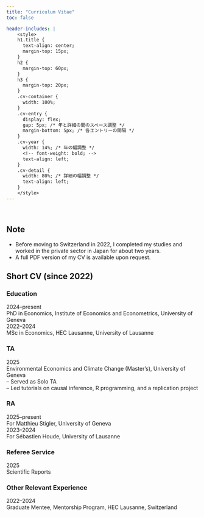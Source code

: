 ```yaml
---
title: "Curriculum Vitae"
toc: false

header-includes: |
    <style>
    h1.title {
      text-align: center;
      margin-top: 15px;
    }
    h2 {
      margin-top: 60px;
    }
    h3 {
      margin-top: 20px;
    }
    .cv-container {
      width: 100%;
    }
    .cv-entry {
      display: flex;
      gap: 5px; /* 年と詳細の間のスペース調整 */
      margin-bottom: 5px; /* 各エントリーの間隔 */
    }
    .cv-year {
      width: 14%; /* 年の幅調整 */
      <!-- font-weight: bold; -->
      text-align: left;
    }
    .cv-detail {
      width: 80%; /* 詳細の幅調整 */
      text-align: left;
    }
    </style>
---
```


<!-- Feel free to text me if you don't have access to the full text or PDF. -->
\

## Note

- Before moving to Switzerland in 2022, I completed my studies and worked in the private sector in Japan for about two years.
- A full PDF version of my CV is available upon request.



## Short CV (since 2022)

### Education

::: {.cv-container}
<div class="cv-entry">
  <div class="cv-year">2024--present</div>
  <div class="cv-detail">PhD in Economics, Institute of Economics and Econometrics, University of Geneva</div>
</div>
<div class="cv-entry">
  <div class="cv-year">2022--2024</div>
  <div class="cv-detail">MSc in Economics, HEC Lausanne, University of Lausanne</div>
</div>
:::


### TA

::: {.cv-container}
<div class="cv-entry">
  <div class="cv-year">2025</div>
  <div class="cv-detail">Environmental Economics and Climate Change (Master's), University of Geneva 
  <br>-- Served as Solo TA
  <br>-- Led tutorials on causal inference, R programming, and a replication project</div>
</div>
:::


### RA

::: {.cv-container}
<div class="cv-entry">
  <div class="cv-year">2025--present</div>
  <div class="cv-detail">For Matthieu Stigler, University of Geneva</div>
</div>
<div class="cv-entry">
  <div class="cv-year">2023--2024</div>
  <div class="cv-detail">For Sébastien Houde, University of Lausanne</div>
</div>
:::


### Referee Service

::: {.cv-container}
<div class="cv-entry">
  <div class="cv-year">2025</div>
  <div class="cv-detail">Scientific Reports</div>
</div>
:::

### Other Relevant Experience

::: {.cv-container}
<div class="cv-entry">
  <div class="cv-year">2022--2024</div>
  <div class="cv-detail">Graduate Mentee, Mentorship Program, HEC Lausanne, Switzerland</div>
</div>
:::
